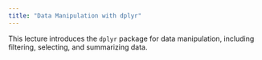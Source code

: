 ```yaml
---
title: "Data Manipulation with dplyr"
---
```


This lecture introduces the `dplyr` package for data manipulation, including filtering, selecting, and summarizing data.
